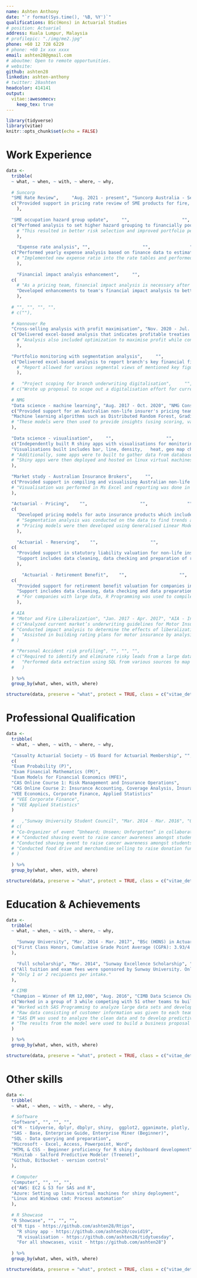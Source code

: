 ```yaml
---
name: Ashten Anthony
date: "`r format(Sys.time(), '%B, %Y')`"
qualifications: BSc(Hons) in Actuarial Studies
# position: Actuarial
address: Kuala Lumpur, Malaysia
# profilepic: "./img/me2.jpg"
phone: +60 12 728 6229
# phone: +60 1x xxx xxxx
email: ashten28@gmail.com
# aboutme: Open to remote opportunities. 
# website: 
github: ashten28
linkedin: ashten-anthony
# twitter: 28ashten
headcolor: 414141
output: 
  vitae::awesomecv:
    keep_tex: true
---
```


```r
library(tidyverse)
library(vitae)
knitr::opts_chunk$set(echo = FALSE)
```

# Work Experience
```r

data <- 
  tribble(
  ~ what, ~ when, ~ with, ~ where, ~ why,
  
  # Suncorp
  "SME Rate Review",     "Aug. 2021 - present", "Suncorp Australia - Senior Pricing Analyst", "KL, Malaysia (Remote)",  
  c("Provided support in pricing rate review of SME products for fire, business interuption and liability covers. Performed modeling on cost per policy to determine the new rates"
    ),
  
  "SME occupation hazard group update",     "",                    "",               "",  
  c("Perfomed analysis to set higher hazard grouping to financially poor performing occupation groups in order to quote higher prices in return for lower strike rates."
    # "This resulted in better risk selection and improved portfolio performance in the following quarters."
    ),
  
    "Expense rate analysis", "",                    "",               "", 
  c("Performed yearly expense analysis based on finance data to estimate appropriate fixed and variable expenses to be charged to policies."
    # "Implemented new expense ratio into the rate tables and performed financial impact to assess per policy GWP changes."
    ), 
  
    "Financial impact analyis enhancement",     "",                    "",               "",  
  c(
    # "As a pricing team, financial impact analysis is necessary after every price change in order to measure the impact to key figures such as GWP, AGWP and ITR.", 
    "Developed enhancements to team's financial impact analysis to better measure key figures such GWP, AGWP and ITR from price changes. "
    ),
  
  # "", "", "", "",
  # c(""),
  
  # Hannover Re
  "Cross-selling analysis with profit maximisation", "Nov. 2020 - Jul. 2021", "\n Hannover Re - Regional P&C Senior Analyst", "KL, Malaysia", 
  c("Delivered excel-based analysis that indicates profitable treaties for underwriters to cross-sell during renewal negotiations. Analysis includes simple optimization maximise profit while constraining on available catastrophic capacity."
    # "Analysis also included optimization to maximise profit while constraining on available catastrophic capacity."
    ), 
  
  "Portfolio monitoring with segmentation analysis",     "",                    "",               "",  
  c("Delivered excel-based analysis to report branch's key financial figures such as estimated premium income (EPI), written premium, earned premium, ultimate losses and combined ratio. "
    # "Report allowed for various segmental views of mentioned key figures such as lines of business, underwriters, contract partners, countries and brokers."
    ),
  
  #   "Project scoping for branch underwriting digitalisation",     "",                    "",               "",  
  # c("Wrote up proposal to scope out a digitalisation effort for current underwriting process that maximises data collection."),
  
  # NMG
  "Data science - machine learning", "Aug. 2017 - Oct. 2020", "NMG Consulting - Analyst, Senior Analyst", "KL, Malaysia", 
  c("Provided support for an Australian non-life insurer's pricing team to deconstruct their competitors premium for various products.", 
  "Machine learning algorithms such as Distributed Random Forest, Gradient Boosting Machine, eXtreme Gradient Boosting was built to deconstruct the premiums."
  # "These models were then used to provide insights (using scoring, variable importance, partial dependency plots) on competitor's pricing structure and strategy while also giving an indication of their own book's competitiveness."
  ), 
  
  "Data science - visualisation",     "",                    "",               "",  
  c("Independently built R shiny apps with visualisations for monitoring and analytical purposes.",    
  "Visualisations built includes bar, line, density,   heat, geo map charts and others. These shiny apps cater for various dynamic user inputs to maximise analytical value."
  # "Additionally, some apps were to built to gather data from databases such as Amazon Redshift to maximise efficiency and minimise information lags." 
  # "Shiny apps were then deployed and hosted on linux virtual machines for end users to access."
  ),
  
  "Market study - Australian Insurance Brokers",     "",                    "",               "",  
  c("Provided support in compiling and visualising Australian non-life market statistics from Australian Prudential Regulation Authority (APRA)."
  # "Visualisation was performed in Ms Excel and reporting was done in Ms PowerPoint."
  ),
  
  "Actuarial - Pricing",    "",                    "",               "",             
  c(
    "Developed pricing models for auto insurance products which includes private car, commercial vehicles and motorcycles using Generalised Linear Models in R and SAS"
    # "Segmentation analysis was conducted on the data to find trends and abnormalities on potential rating factors.",
    # "Pricing models were then developed using Generalised Linear Models in statistical softwares such as R Programming and SAS."
    ),
  
    "Actuarial - Reserving",    "",                    "",               "",             
  c(
    "Provided support in statutory liability valuation for non-life insurance companies.",
    "Support includes data cleaning, data checking and preparation of raw claims and premium data."
    ),
  
      "Actuarial - Retirement Benefit",    "",                    "",               "",             
  c(
    "Provided support for retirement benefit valuation for companies in Malaysia and and Australia.",
    "Support includes data cleaning, data checking and data preparation of exposure data in R"
    # "For companies with large data, R Programming was used to compile raw data into an analysis friendly format."
    ),
  
  # AIA
  # "Motor and Fire Liberalization", "Jan. 2017 - Apr. 2017", "AIA - Intern", "KL, Malaysia",
  # c("Analyzed current market’s underwriting guidelines for Motor Insurance to help AIA revise its own underwriting guidelines.",
  # "Conducted impact analysis to determine the effects of liberalization towards the portfolio. Risk factors and exposures were compared between a liberalized and non-liberalized environment.",
  #   "Assisted in building rating plans for motor insurance by analysing claims data to highlight high risk profiles."
  # )

  # "Personal Accident risk profiling", "", "", "",
  # c("Required to identify and eliminate risky leads from a large database of customers.",
  #   "Performed data extraction using SQL from various sources to map out key risk indicators."
  #   )
  
  ) %>% 
  group_by(what, when, with, where)

structure(data, preserve = "what", protect = TRUE, class = c("vitae_detailed", "vitae_preserve", class(data)))

```

<!-- \pagebreak -->

# Professional Qualification
```r

data <- 
  tribble(
  ~ what, ~ when, ~ with, ~ where, ~ why,
  
  "Casualty Actuarial Society – US Board for Actuarial Membership", "", "", "", 
  c(
  "Exam Probability (P)", 
  "Exam Financial Mathematics (FM)",  
  "Exam Models for Financial Economics (MFE)", 
  "CAS Online Course 1: Risk Management and Insurance Operations",
  "CAS Online Course 2: Insurance Accounting, Coverage Analysis, Insurance Law,and Insurance Regulation",
  "VEE Economics, Corporate Finance, Applied Statistics"
  # "VEE Corporate Finance",
  # "VEE Applied Statistics"
  )
  
  #   ,"Sunway University Student Council", "Mar. 2014 - Mar. 2016", "Other experience", "", 
  # c(
  # "Co-Organizer of event “Unheard; Unseen; Unforgotten” in collaboration with National Cancer Society Malaysia (NCSM), Dialogue in the Dark (DID), and Refuge for the Refugees (RFTR).",  
  # # "Conducted shaving event to raise cancer awareness amongst students. Conducted food drive and merchandise selling to raise donation funds"
  # "Conducted shaving event to raise cancer awareness amongst students.", 
  # "Conducted food drive and merchandise selling to raise donation funds."
  # )
  
  ) %>% 
  group_by(what, when, with, where)

structure(data, preserve = "what", protect = TRUE, class = c("vitae_detailed", "vitae_preserve", class(data)))

```

# Education & Achievements
```r

data <-
  tribble(
  ~ what, ~ when, ~ with, ~ where, ~ why,
  
    "Sunway University", "Mar. 2014 - Mar. 2017", "BSc (HONS) in Actuarial Science", "PJ, Malaysia", 
  c("First Class Honors, Cumulative Grade Point Average (CGPA): 3.93/4.00"
  ),
  
    "Full scholarship", "Mar. 2014", "Sunway Excellence Scholarship", "KL, Malaysia",
  c("All tuition and exam fees were sponsored by Sunway University. Only 1 or 2 recipients per intake."
  # "Only 1 or 2 recipients per intake."
  ),

  # CIMB
  "Champion – Winner of RM 12,000", "Aug. 2016", "CIMB Data Science Challenge", "KL, Malaysia",
  c("Worked in a group of 3 while competing with 51 other teams to build the best business proposal using statistical analysis in SAS"
  # "Worked with SAS Programming to analyze large data sets and develop predictive models to assist in decision making.",
  # "Raw data consisting of customer information was given to each team. The data stipulated actual data (dirty and unorganized). MS Excel and SAS EG were used for data cleansing and table merging.",
  # "SAS EM was used to analyze the clean data and to develop predictive models, i.e: Tree, Neural Network, Regression.",
  # "The results from the model were used to build a business proposal (targeted marketing) and to show how impactful would it be."
  )

  ) %>%
  group_by(what, when, with, where)

structure(data, preserve = "what", protect = TRUE, class = c("vitae_detailed", "vitae_preserve", class(data)))

```


# Other skills
```r

data <- 
  tribble(
  ~ what, ~ when, ~ with, ~ where, ~ why,
  
  # Software
  "Software", "", "", "", 
  c("R - tidyverse, dplyr, dbplyr, shiny,  ggplot2, gganimate, plotly, leaflet, RPostgreSQL, RJDBC, h2o, RStudio", 
  "SAS - Base, Enterprise Guide, Enterprise Miner (Beginner)",
  "SQL - Data querying and preparation",
  "Microsoft - Excel, Access, Powerpoint, Word",
  "HTML & CSS - Beginner proficiency for R shiny dashboard development",
  "Minitab - Salford Predictive Modeler (Treenet)",
  "Github, Bitbucket - version control"
  ),
  
  # Computer
  "Computer", "", "", "",
  c("AWS: EC2 & S3 for SAS and R",
  "Azure: Setting up linux virtual machines for shiny deployment",
  "Linux and Windows cmd: Process automation"
  ),
  
  # R Showcase
  "R Showcase", "", "", "",
  c("R tips - https://github.com/ashten28/Rtips",
    "R shiny app - https://github.com/ashten28/covid19",
    "R visualisation - https://github.com/ashten28/tidytuesday",
    "For all showcases, visit - https://github.com/ashten28")
  
  ) %>% 
  group_by(what, when, with, where)

structure(data, preserve = "what", protect = TRUE, class = c("vitae_detailed", "vitae_preserve", class(data)))

```
<!-- \footnotesize{ -->
<!-- xx -->
<!-- } -->

<!-- \pagebreak -->

<!-- # Education -->
<!-- ```{r education} -->

<!-- data <-  -->
<!--   tribble( -->
<!--   ~ what, ~ when, ~ with, ~ where, ~ why, -->

<!--   # CIMB -->
<!--   "Sunway University", "Mar. 2014 - Mar. 2017", "BSc (HONS) in Actuarial Science - Full Scholarship", "PJ, Malaysia",  -->
<!--   c("First Class Honors, Cumulative Grade Point Average (CGPA): 3.93/4.00" -->
<!--   ), -->

<!--   "DISTED College", "Jan. 2012 - Dec. 2012", "South Australian Matriculation", "Penang, Malaysia",  -->
<!--   c("Attained Australian Tertiary Admission Rank (ATAR) – 94.40" -->
<!--   ), -->

<!--   "High School Muar", "2007 - 2011", "O-Level/ Sijil Pelajaran Malaysia (SPM)", "Johor, Malaysia",  -->
<!--   c("English, Mathematics, Further Mathematics, Physics, Chemistry, etc – 10As"  -->
<!--   ) -->

<!--   ) %>%  -->
<!--   group_by(what, when, with, where) -->

<!-- structure(data, preserve = "what", protect = TRUE, class = c("vitae_detailed", "vitae_preserve", class(data))) -->

<!-- ``` -->



<!-- # Referees -->
<!-- ```{r referees} -->

<!-- data <-  -->
<!--   tribble( -->
<!--   ~ what, ~ when, ~ with, ~ where, ~ why, -->


<!--   # "Ex manager at NMG", "", "Ooi Choong Hern", "",  -->
<!--   # c( -->
<!--   # "choonghern.ooi@gmail.com",  -->
<!--   # "+60 12 202 7161" -->
<!--   # ), -->

<!--   "Managers at NMG and Suncorp", "", "", "",  -->
<!--   c( -->
<!--   "Email : Provided upon request",  -->
<!--   "Phone : Provided upon request" -->
<!--   ) -->


<!--   # "Ex supervisor at AIA", "", "Wong Li Kuan", "",  -->
<!--   # c( -->
<!--   # "likuan.wong@aia.com",  -->
<!--   # "+60 12 660 3214" -->
<!--   # ) -->
<!--   # "Ex supervisor at AIA", "", "", "",  -->
<!--   # c( -->
<!--   # "Email : Provided upon request",  -->
<!--   # "Phone : Provided upon request" -->
<!--   # ) -->


<!--   ) %>%  -->
<!--   group_by(what, when, with, where) -->

<!-- structure(data, preserve = "what", protect = TRUE, class = c("vitae_detailed", "vitae_preserve", class(data))) -->

<!-- ``` -->

<!-- --- -->
<!-- Credits to [`rOpenSci`](https://ropensci.org/). I created this CV using their [`vitae`](https://github.com/ropenscilabs/vitae) R package. Codes are on my [Github account](https://github.com/ashten28/cv) -->

<!-- \pagebreak -->